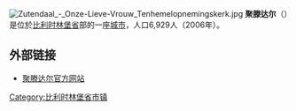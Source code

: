 {{Unreferenced|time=2018-08-16T13:24:24+00:00}}
[[File:Zutendaal_-_Onze-Lieve-Vrouw_Tenhemelopnemingskerk.jpg|thumb]]
'''聚滕达尔'''（{{lang-nl|Zutendaal}}）是位於[[比利时|比利时]][[林堡省_(比利时)|林堡省]]部的一座[[城市|城市]]，人口6,929人（2006年）。

==外部链接==
*[http://www.zutendaal.be/ 聚滕达尔官方网站] {{Wayback|url=http://www.zutendaal.be/ |date=20070301011853 }}

{{比利时林堡省市区}}

{{DEFAULTSORT:Zutendaal}}
{{Belgium-geo-stub}}

[[Category:比利时林堡省市镇|Category:比利时林堡省市镇]]